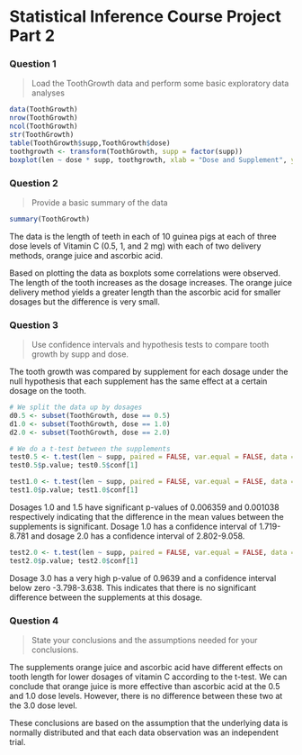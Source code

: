# Statistical Inference Course Project Part 2

### Question 1

> Load the ToothGrowth data and perform some basic exploratory data analyses 

```r
data(ToothGrowth)
nrow(ToothGrowth)
ncol(ToothGrowth)
str(ToothGrowth)
table(ToothGrowth$supp,ToothGrowth$dose)
toothgrowth <- transform(ToothGrowth, supp = factor(supp))
boxplot(len ~ dose * supp, toothgrowth, xlab = "Dose and Supplement", ylab = "Tooth Length")
```

### Question 2

> Provide a basic summary of the data

```r
summary(ToothGrowth)
```

The data is the length of teeth in each of 10 guinea pigs at each of three dose levels of Vitamin C (0.5, 1, and 2 mg) with each of two delivery methods, orange juice and ascorbic acid.

Based on plotting the data as boxplots some correlations were observed. The length of the tooth increases as the dosage increases. The orange juice delivery method yields a greater length than the ascorbic acid for smaller dosages but the difference is very small.

### Question 3

> Use confidence intervals and hypothesis tests to compare tooth growth by supp
> and dose.

The tooth growth was compared by supplement for each dosage under the null hypothesis that each supplement has the same effect at a certain dosage on the tooth.

```r
# We split the data up by dosages
d0.5 <- subset(ToothGrowth, dose == 0.5)
d1.0 <- subset(ToothGrowth, dose == 1.0)
d2.0 <- subset(ToothGrowth, dose == 2.0)

# We do a t-test between the supplements
test0.5 <- t.test(len ~ supp, paired = FALSE, var.equal = FALSE, data = d0.5)
test0.5$p.value; test0.5$conf[1]

test1.0 <- t.test(len ~ supp, paired = FALSE, var.equal = FALSE, data = d1.0)
test1.0$p.value; test1.0$conf[1]
```

Dosages 1.0 and 1.5 have significant p-values of 0.006359 and 0.001038 respectively indicating that the difference in the mean values between the supplements is significant. Dosage 1.0 has a confidence interval of 1.719-8.781 and dosage 2.0 has a confidence interval of 2.802-9.058. 

```r
test2.0 <- t.test(len ~ supp, paired = FALSE, var.equal = FALSE, data = d2.0)
test2.0$p.value; test2.0$conf[1]
```
Dosage 3.0 has a very high p-value of 0.9639 and a confidence interval below zero -3.798-3.638. This indicates that there is no significant difference between the supplements at this dosage. 

### Question 4

> State your conclusions and the assumptions needed for your conclusions.

The supplements orange juice and ascorbic acid have different effects on tooth length for lower dosages of vitamin C according to the t-test. We can conclude that orange juice is more effective than ascorbic 
acid at the 0.5 and 1.0 dose levels. However, there is no difference between these two at the 3.0 dose level.

These conclusions are based on the assumption that the underlying data is normally distributed and that each data observation was an independent trial.